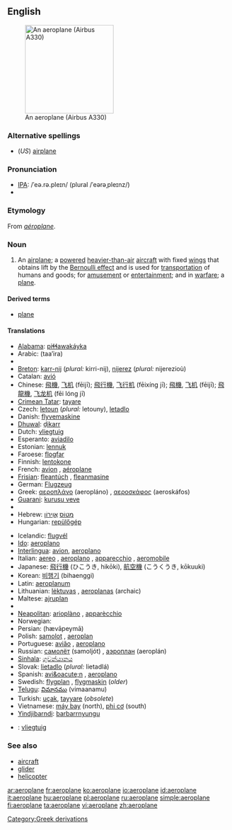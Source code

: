 {{see|aéroplane}}
==English==
[[Image:Egyptair.a330-200.su-gce.arp.jpg|thumb|right|200px|An aeroplane (Airbus A330)]]

===Alternative spellings===
*(''US'') [[airplane]]

===Pronunciation===
* [[Wiktionary:Pronunciation_key|IPA]]: /ˈeə.rə.pleɪn/ (plural /ˈeərəˌpleɪnz/)
* {{audio|en-uk-aeroplane.ogg|Audio (UK)}}

===Etymology===
From {{F.}} ''[[aéroplane]]''.

===Noun===
{{en-noun}}

# {{UK}} An [[airplane]]; a [[powered]] [[heavier-than-air]] [[aircraft]] with fixed [[wing]]s that obtains lift by the [[Bernoulli effect]] and is used for [[transportation]] of humans and goods; for [[amusement]] or [[entertainment]]; and in [[warfare]]; a [[plane]].

====Derived terms====
* [[plane]]

====Translations====
{{trans-top|airplane, a winged aircraft}}
*[[Alabama]]: [[piɬɬawakáyka]]
*Arabic: {{ARchar|[[طائرة]]}} (taa’ira) {{f}}
*{{trreq|Basque}}
*[[Breton]]: [[karr-nij]] {{m}} (''plural:'' kirri-nij), [[nijerez]] {{f}} (''plural:'' nijerezioù)
*Catalan: [[avió]] {{m}}
*Chinese: [[飛機]], [[飞机]] (fēijī); [[飛行機]], [[飞行机]] (fēixíng jī); [[飛機]], [[飞机]] (fēijī); [[飛龍機]], [[飞龙机]] (fēi lóng jī)
*[[Crimean Tatar]]: [[tayare]]
*Czech: [[letoun]] {{m}} (''plural:'' letouny), [[letadlo]] {{n}}
*Danish: [[flyvemaskine]] {{c}}
*[[Dhuwal]]: [[ḏikarr]]
*Dutch: [[vliegtuig]] {{n}}
*Esperanto: [[aviadilo]]
*Estonian: [[lennuk]]
*Faroese: [[flogfar]] {{n}}
*Finnish: [[lentokone]]
*French: [[avion]] {{m}}, [[aéroplane]] {{m}}
*[[Frisian]]: [[fleantúch]] {{n}}, [[fleanmasine]]
*German: [[Flugzeug]] {{n}}
*Greek: [[αεροπλάνο]] (aeropláno) {{n}}, [[αεροσκάφος]] (aeroskáfos) {{n}}
*[[Guarani]]: [[kurusu veve]]
*{{trreq|Hawaiian}}
*Hebrew: [[מטוס|מָטוֹס]] {{m}} [[אוירון|אֲוִירוֹן]] {{m}}
*Hungarian: [[repülőgép]]
{{trans-mid}}
*Icelandic: [[flugvél]] {{f}}
*[[Ido]]: [[aeroplano]]
*[[Interlingua]]: [[avion]], [[aeroplano]]
*Italian: [[aereo]] {{m}}, [[aeroplano]] {{m}}, [[apparecchio]] {{m}}, [[aeromobile]] {{f}}
*Japanese: [[飛行機]] (ひこうき, hikōki), [[航空機]] (こうくうき, kōkuuki)
*Korean: [[비행기]] (bihaenggi)
*Latin: [[aeroplanum]] {{n}}
*Lithuanian: [[lėktuvas]] {{m}}, [[aeroplanas]] {{m}} (archaic)
*Maltese: [[ajruplan]] {{m}}
*{{trreq|Maori}}
*[[Neapolitan]]: [[arioplàno]] {{m}}, [[apparècchio]] {{m}}
*Norwegian: {{t+|no|fly|n}}
*Persian: {{FAchar|[[هواپیما|هَواپَيما]]}} (hævāpeymā)
*Polish: [[samolot]] {{m}}, [[aeroplan]] {{m}}
*Portuguese: [[avião]] {{m}}, [[aeroplano]] {{m}}
*Russian: [[самолёт]] (samoljót) {{m}}, [[аэроплан]] (aeroplán) {{m}}
*[[Sinhala]]: [[ගුවන්යානය]] {{n}}
*Slovak: [[lietadlo]] {{n}} (''plural:'' lietadlá)
*Spanish: [[avi&oacute;n]] {{m}}, [[aeroplano]] {{m}}
*Swedish: [[flygplan]] {{c}}, [[flygmaskin]] {{c}} (''older'')
*[[Telugu]]: [[విమానము]] (vimaanamu)
*Turkish: [[uçak]], [[tayyare]] (''obsolete'')
*Vietnamese: [[máy bay]] (north), [[phi cơ]] (south)
*[[Yindjibarndi]]: [[barbarrnyungu]]
{{trans-bottom}}

{{checktrans}}
*{{ttbc|Afrikaans}}: [[vliegtuig]] {{n}} <!--gender!?-->

===See also===
*[[aircraft]]
*[[glider]]
*[[helicopter]]

[[Category:Greek derivations]]

[[ar:aeroplane]]
[[fr:aeroplane]]
[[ko:aeroplane]]
[[io:aeroplane]]
[[id:aeroplane]]
[[it:aeroplane]]
[[hu:aeroplane]]
[[pl:aeroplane]]
[[ru:aeroplane]]
[[simple:aeroplane]]
[[fi:aeroplane]]
[[ta:aeroplane]]
[[vi:aeroplane]]
[[zh:aeroplane]]